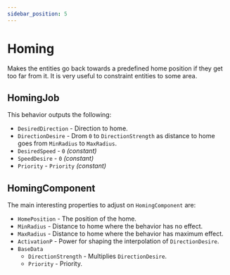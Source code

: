 ```yaml
---
sidebar_position: 5
---
```



# Homing

Makes the entities go back towards a predefined home position if they get too far from it. It is very useful to constraint entities to some area.

## HomingJob

This behavior outputs the following: 
- `DesiredDirection` - Direction to home.
- `DirectionDesire` - Drom `0` to `DirectionStrength` as distance to home goes from `MinRadius` to `MaxRadius`.
- `DesiredSpeed` - `0` *(constant)*
- `SpeedDesire` - `0` *(constant)*
- `Priority` -  `Priority` *(constant)*

## HomingComponent

The main interesting properties to adjust on `HomingComponent` are:
- `HomePosition` - The position of the home.
- `MinRadius` - Distance to home where the behavior has no effect.
- `MaxRadius` - Distance to home where the behavior has maximum effect.
- `ActivationP` - Power for shaping the interpolation of `DirectionDesire`.
- `BaseData`
    - `DirectionStrength` - Multiplies `DirectionDesire`.
    - `Priority` - Priority.
